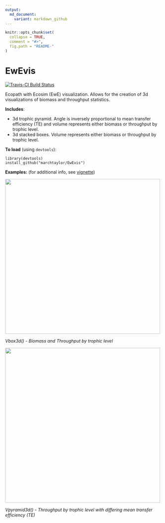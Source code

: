 ```yaml
---
output:
  md_document:
    variant: markdown_github
---
```


<!-- README.md is generated from README.Rmd. Please edit that file -->

```r
knitr::opts_chunk$set(
  collapse = TRUE,
  comment = "#>",
  fig.path = "README-"
)
```

EwEvis
=====

[![Travis-CI Build Status](https://travis-ci.org/marchtaylor/EwEvis.svg?branch=master)](https://travis-ci.org/marchtaylor/EwEvis)

Ecopath with Ecosim (EwE) visualization. Allows for the creation of 3d visualizations of biomass and throughput statistics. 

**Includes**:

* 3d trophic pyramid. Angle is inversely proportional to mean transfer efficiency (TE) and volume represents either biomass or throughput by trophic level.
* 3d stacked boxes. Volume represents either biomass or throughput by trophic level.


**To load** (using `devtools`):
```
library(devtools)
install_github("marchtaylor/EwEvis")
```


**Examples:** (for additional info, see [vignette](https://cdn.rawgit.com/marchtaylor/EwEvis/master/vignettes/EwEvis_vignette.html))

<img src="examples/3dbox_Bs.png" width="500">

*Vbox3d() - Biomass and Throughput by trophic level*


<img src="examples/3dpyramid_Ts_TE.png" width="500">

*Vpyramid3d() - Throughput by trophic level with differing mean transfer efficiency (TE)*